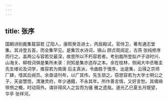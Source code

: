 ```yaml
---
---
---
```

title: 张序
---




国朝诗别裁集载容若 辽阳人，康熙癸丑进士，丙辰殿试，官侍卫，著有通志堂集。其诗登五首，而全集罕见。是集饮水诗词，锡山 顾贞观阅定，古燕 张纯修序而行之。盖两公与容若交最深，故思所以不朽容若者。考别裁所登拟卢子谅时兴、山海关、柳枝词俱是集所未录：则知是集亦选存之本。余在桂林，侧闻大中丞稚圭先生绪论及词学，推容若为南唐 后主真派，令曲胜于慢序。出是集，云得之京师厂肆，惜其后阙页。余亟请刊布，以广其传。先生颔之。窃思容若为大学士明公之子，天姿慧悟，清澈灵府，年少通籍，不永其年。所作善言情，又好言愁。其缠绵悱恻之概，时动简外。谓非得风人之旨而为骚 雅之遗哉。道光乙巳夏五月既望，华亭 张祥河。